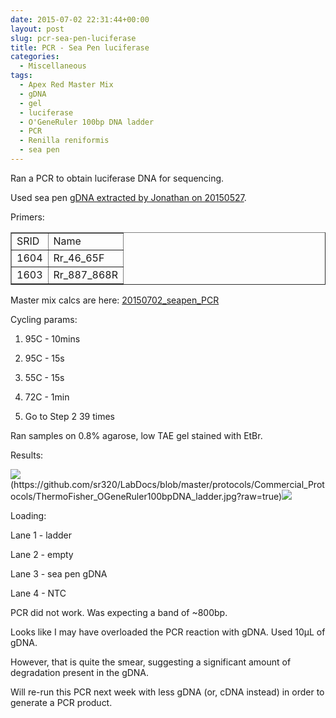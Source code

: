 ```yaml
---
date: 2015-07-02 22:31:44+00:00
layout: post
slug: pcr-sea-pen-luciferase
title: PCR - Sea Pen luciferase
categories:
  - Miscellaneous
tags:
  - Apex Red Master Mix
  - gDNA
  - gel
  - luciferase
  - O'GeneRuler 100bp DNA ladder
  - PCR
  - Renilla reniformis
  - sea pen
---
```


Ran a PCR to obtain luciferase DNA for sequencing.

Used sea pen [gDNA extracted by Jonathan on 20150527](https://jda26.blogspot.com/2015/05/05272015-started-dna-extraction-on.html).

Primers:

<table cellpadding="0" cellspacing="0" border="1" dir="ltr" > 
<tbody >
<tr >

<td data-sheets-value="[null,3,null,1604]" >SRID
</td>

<td data-sheets-value="[null,2,"Rr_46_65F"]" >Name
</td>
</tr>
<tr >

<td data-sheets-value="[null,3,null,1604]" >1604
</td>

<td data-sheets-value="[null,2,"Rr_46_65F"]" >Rr_46_65F
</td>
</tr>
<tr >

<td data-sheets-value="[null,3,null,1603]" >1603
</td>

<td data-sheets-value="[null,2,"Rr_887_868R"]" >Rr_887_868R
</td>
</tr>
</tbody>
</table>

Master mix calcs are here: [20150702_seapen_PCR](20150702_seapen_PCR_calcs)

Cycling params:





  1. 95C - 10mins


  2. 95C - 15s


  3. 55C - 15s


  4. 72C - 1min


  5. Go to Step 2 39 times





Ran samples on 0.8% agarose, low TAE gel stained with EtBr.

Results:





![](https://github.com/sr320/LabDocs/blob/master/protocols/Commercial_Protocols/ThermoFisher_OGeneRuler100bpDNA_ladder.jpg?raw=true)(https://github.com/sr320/LabDocs/blob/master/protocols/Commercial_Protocols/ThermoFisher_OGeneRuler100bpDNA_ladder.jpg?raw=true)[![](http://eagle.fish.washington.edu/Arabidopsis/20150702_seapen_PCR_gel.jpeg)](http://eagle.fish.washington.edu/Arabidopsis/20150702_seapen_PCR_gel.jpeg)

Loading:

Lane 1 - ladder

Lane 2 - empty

Lane 3 - sea pen gDNA

Lane 4 - NTC



PCR did not work. Was expecting a band of ~800bp.

Looks like I may have overloaded the PCR reaction with gDNA. Used 10μL of gDNA.

However, that is quite the smear, suggesting a significant amount of degradation present in the gDNA.

Will re-run this PCR next week with less gDNA (or, cDNA instead) in order to generate a PCR product.
